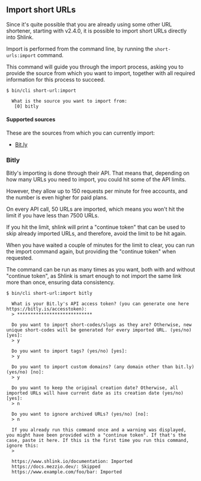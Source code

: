 ## Import short URLs

Since it's quite possible that you are already using some other URL shortener, starting with v2.4.0, it is possible to import short URLs directly into Shlink.

Import is performed from the command line, by running the `short-urls:import` command.

This command will guide you through the import process, asking you to provide the source from which you want to import, together with all required information for this process to succeed.

```
$ bin/cli short-url:import

  What is the source you want to import from:
   [0] bitly
```

#### Supported sources

These are the sources from which you can currently import:

* [Bit.ly](/documentation/import-short-urls#bitly)

### Bitly

Bitly's importing is done through their API. That means that, depending on how many URLs you need to import, you could hit some of the API limits.

However, they allow up to 150 requests per minute for free accounts, and the number is even higher for paid plans.

On every API call, 50 URLs are imported, which means you won't hit the limit if you have less than 7500 URLs.

If you hit the limit, shlink will print a "continue token" that can be used to skip already imported URLs, and therefore, avoid the limit to be hit again.

When you have waited a couple of minutes for the limit to clear, you can run the import command again, but providing the "continue token" when requested.

The command can be run as many times as you want, both with and without "continue token", as Shlink is smart enough to not import the same link more than once, ensuring data consistency.

```
$ bin/cli short-url:import bitly

  What is your Bit.ly's API access token? (you can generate one here https://bitly.is/accesstoken):
  > ****************************

  Do you want to import short-codes/slugs as they are? Otherwise, new unique short-codes will be generated for every imported URL. (yes/no) [yes]:
  > y

  Do you want to import tags? (yes/no) [yes]:
  > y

  Do you want to import custom domains? (any domain other than bit.ly) (yes/no) [no]:
  > y

  Do you want to keep the original creation date? Otherwise, all imported URLs will have current date as its creation date (yes/no) [yes]:
  > n

  Do you want to ignore archived URLs? (yes/no) [no]:
  > n

  If you already run this command once and a warning was displayed, you might have been provided with a "continue token". If that's the case, paste it here. If this is the first time you run this command, ignore this:
  >

  https://www.shlink.io/documentation: Imported
  https://docs.mezzio.dev/: Skipped
  https://www.example.com/foo/bar: Imported
```
